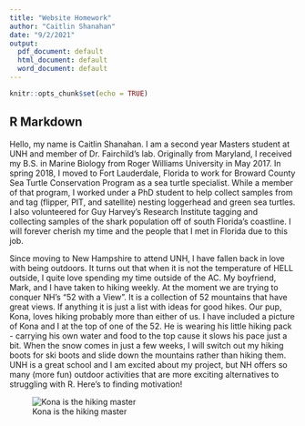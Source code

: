 ---
title: "Website Homework"
author: "Caitlin Shanahan"
date: "9/2/2021"
output:
  pdf_document: default
  html_document: default
  word_document: default
---

```{r setup, include=FALSE}
knitr::opts_chunk$set(echo = TRUE)
```

## R Markdown

Hello, my name is Caitlin Shanahan. I am a second year Masters student at UNH and member of Dr. Fairchild's lab. Originally from Maryland, I received my B.S. in Marine Biology from Roger Williams University in May 2017. In spring 2018, I moved to Fort Lauderdale, Florida to work for Broward County Sea Turtle Conservation Program as a sea turtle specialist. While a member of that program, I worked under a PhD student to help collect samples from and tag (flipper, PIT, and satellite) nesting loggerhead and green sea turtles. I also volunteered for Guy Harvey's Research Institute tagging and collecting samples of the shark population off of south Florida's coastline. I will forever cherish my time and the people that I met in Florida due to this job. 

Since moving to New Hampshire to attend UNH, I have fallen back in love with being outdoors. It turns out that when it is not the temperature of HELL outside, I quite love spending my time outside of the AC. My boyfriend, Mark, and I have taken to hiking weekly. At the moment we are trying to conquer NH's "52 with a View". It is a collection of 52 mountains that have great views. If anything it is just a list with ideas for good hikes. Our pup, Kona, loves hiking probably more than either of us. I have included a picture of Kona and I at the top of one of the 52. He is wearing his little hiking pack - carrying his own water and food to the top cause it slows his pace just a bit. When the snow comes in just a few weeks, I will switch out my hiking boots for ski boots and slide down the mountains rather than  hiking them. UNH is a great school and I am excited about my project, but NH offers so many (more fun) outdoor activities that are more exciting alternatives to struggling with R. Here's to finding motivation!

![Kona is the hiking master](C:\\Users\\cshan\\Desktop\\UNH\\Fall 21\\Hike with Kona.jpg)

